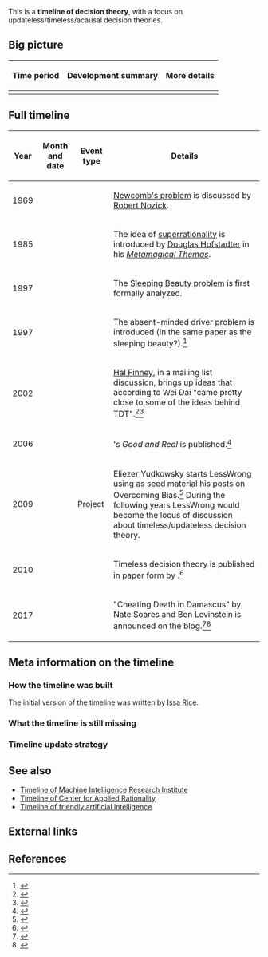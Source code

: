 This is a '''timeline of decision theory''', with a focus on updateless/timeless/acausal decision theories.

==Big picture==

{| class="wikitable"
! Time period !! Development summary !! More details
|-
|}

==Full timeline==

{| class="sortable wikitable"
! Year !! Month and date !! Event type !! Details
|-
| 1969 || || || [[wikipedia:Newcomb's paradox|Newcomb's problem]] is discussed by [[wikipedia:Robert Nozick|Robert Nozick]].
|-
| 1985 || || || The idea of [[wikipedia:Superrationality|superrationality]] is introduced by [[wikipedia:Douglas Hofstadter|Douglas Hofstadter]] in his ''[[wikipedia:Metamagical Themas|Metamagical Themas]]''.
|-
| 1997 || || || The [[wikipedia:Sleeping Beauty problem|Sleeping Beauty problem]] is first formally analyzed.
|-
| 1997 || || || The absent-minded driver problem is introduced (in the same paper as the sleeping beauty?).<ref>{{cite web |url=http://lesswrong.com/lw/182/the_absentminded_driver/ |title=The Absent-Minded Driver |date=September 16, 2009 |accessdate=September 10, 2017 |publisher=[[wikipedia:LessWrong|LessWrong]]}}</ref>
|-
| 2002 || {{dts|July 17}} || || [[wikipedia:Hal Finney (computer scientist)|Hal Finney]], in a mailing list discussion, brings up ideas that according to Wei Dai "came pretty close to some of the ideas behind TDT".<ref>{{cite web |url=http://lesswrong.com/lw/b7v/common_mistakes_people_make_when_thinking_about/65zv |title=Wei_Dai comments on Common mistakes people make when thinking about decision theory - Less Wrong |accessdate=September 10, 2017 |publisher=[[wikipedia:LessWrong|LessWrong]]}}</ref><ref>{{cite web |url=https://groups.google.com/forum/#!msg/everything-list/V0BSqfkwbLo/YcIaaMYs7w0J |title=self-sampling assumption is incorrect |publisher=Google Groups |date=July 17, 2002 |first=Hal |last=Finney |accessdate=September 10, 2017}}</ref>
|-
| 2006 || {{dts|May 5}} || || {{w|Gary Drescher}}'s ''Good and Real'' is published.<ref>{{cite web |url=https://www.amazon.com/Good-Real-Demystifying-Paradoxes-Physics/dp/0262042339 |title=Good and Real: Demystifying Paradoxes from Physics to Ethics (MIT Press): Gary L. Drescher: 9780262042338: Amazon.com: Books |accessdate=September 10, 2017}}</ref>
|-
| 2009 || {{dts|February}} || Project || Eliezer Yudkowsky starts LessWrong using as seed material his posts on Overcoming Bias.<ref>{{cite web |url=https://wiki.lesswrong.com/wiki/FAQ#Where_did_Less_Wrong_come_from.3F |title=FAQ - Lesswrongwiki |accessdate=June 1, 2017 |publisher=[[wikipedia:LessWrong|LessWrong]]}}</ref> During the following years LessWrong would become the locus of discussion about timeless/updateless decision theory.
|-
| 2010 || || || Timeless decision theory is published in paper form by {{w|Eliezer Yudkowsky}}.<ref>{{cite web |url=https://intelligence.org/files/TDT.pdf |title=Timeless Decision Theory |first=Eliezer |last=Yudkowsky |year=2010 |accessdate=September 10, 2017}}</ref>
|-
| 2017 || {{dts|March 18}} || || "Cheating Death in Damascus" by Nate Soares and Ben Levinstein is announced on the {{w|Machine Intelligence Research Institute}} blog.<ref>{{cite web |url=https://intelligence.org/2017/03/18/new-paper-cheating-death-in-damascus/ |title=New paper: "Cheating Death in Damascus" |first=Rob |last=Bensinger |publisher=Machine Intelligence Research Institute |date=March 18, 2017 |accessdate=September 10, 2017}}</ref><ref>{{cite web |url=https://intelligence.org/files/DeathInDamascus.pdf |title=Cheating Death in Damascus |first1=Nate |last1=Soares |first2=Benjamin A. |last2=Levinstein |accessdate=September 10, 2017}}</ref>
|}

==Meta information on the timeline==

===How the timeline was built===

The initial version of the timeline was written by [[User:Issa|Issa Rice]].
<!--
{{funding info}} is available. -->

===What the timeline is still missing===

===Timeline update strategy===

==See also==

* [[Timeline of Machine Intelligence Research Institute]]
* [[Timeline of Center for Applied Rationality]]
* [[Timeline of friendly artificial intelligence]]

==External links==

==References==

{{Reflist|30em}}
